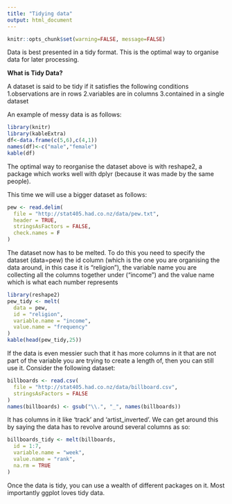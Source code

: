 ```yaml
---
title: "Tidying data"
output: html_document
---
```

```r
knitr::opts_chunk$set(warning=FALSE, message=FALSE)
```

Data is best presented in a tidy format. This is the optimal way to organise data for later processing.

**What is Tidy Data?**

A dataset is said to be tidy if it satisfies the following conditions
1.observations are in rows
2.variables are in columns
3.contained in a single dataset

An example of messy data is as follows:


```r
library(knitr)
library(kableExtra)
df<-data.frame(c(5,6),c(4,1))
names(df)<-c("male","female")
kable(df)
```

The optimal way to reorganise the dataset above is with reshape2, a package which works well with dplyr (because it was made by the same people).

This time we will use a bigger dataset as follows:

```r

pew <- read.delim(
  file = "http://stat405.had.co.nz/data/pew.txt",
  header = TRUE,
  stringsAsFactors = FALSE,
  check.names = F
)
```

The dataset now has to be melted. To do this you need to specify the dataset (data=pew) the id column (which is the one you are organising the data around, in this case it is "religion"), the variable name you are collecting all the columns together under ("income") and the value name which is what each number represents

```r
library(reshape2)
pew_tidy <- melt(
  data = pew,
  id = "religion",
  variable.name = "income",
  value.name = "frequency"
)
kable(head(pew_tidy,25))
```

If the data is even messier such that it has more columns in it that are not part of the variable you are trying to create a length of, then you can still use it. Consider the following dataset:

```r

billboards <- read.csv(
  file = "http://stat405.had.co.nz/data/billboard.csv",
  stringsAsFactors = FALSE
)
names(billboards) <- gsub("\\.", "_", names(billboards))

```

It has columns in it like 'track' and 'artist_inverted'. We can get around this by saying the data has to revolve around several columns as so:

```r
billboards_tidy <- melt(billboards, 
  id = 1:7,
  variable.name = "week",
  value.name = "rank",
  na.rm = TRUE
)

```

Once the data is tidy, you can use a wealth of different packages on it. Most importantly ggplot loves tidy data.
